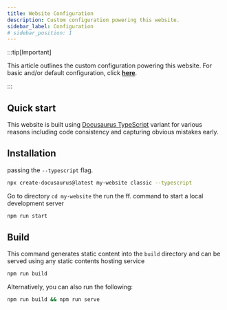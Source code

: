 ```yaml
---
title: Website Configuration
description: Custom configuration powering this website.
sidebar_label: Configuration
# sidebar_position: 1
---
```




:::tip[Important]

This article outlines the custom configuration powering this website. For basic and/or default configuration, click [**here**](./guides/docusaurus/quick-start).

:::

## Quick start



This website is built using [Docusaurus TypeScript](https://docusaurus.io/docs/typescript-support#initialization) variant for various reasons including code consistency and capturing obvious mistakes early.


## Installation


passing the ```--typescript``` flag.

```bash
npx create-docusaurus@latest my-website classic --typescript
```


Go to directory ``cd my-website`` the run the ff. command to start a local development server

```bash npm2yarn
npm run start
```

## Build


This command generates static content into the `build` directory and can be served using any static contents hosting service

```bash npm2yarn
npm run build
```

Alternatively, you can also run the following:

```sh npm2yarn
npm run build && npm run serve
```